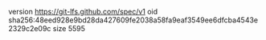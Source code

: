 version https://git-lfs.github.com/spec/v1
oid sha256:48eed928e9bd28da427609fe2038a58fa9eaf3549ee6dfcba4543e2329c2e09c
size 5595
